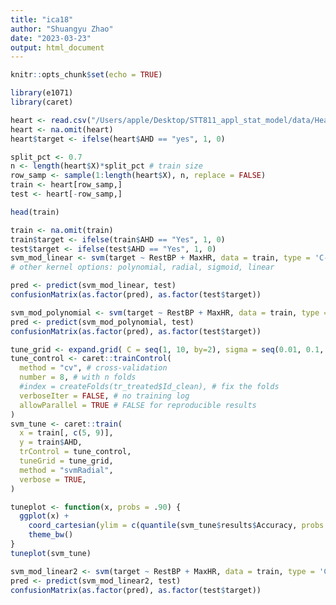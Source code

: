 ```yaml
---
title: "ica18"
author: "Shuangyu Zhao"
date: "2023-03-23"
output: html_document
---
```


```r
knitr::opts_chunk$set(echo = TRUE)
```
```r
library(e1071)
library(caret)
```

```r
heart <- read.csv("/Users/apple/Desktop/STT811_appl_stat_model/data/Heart.csv")
heart <- na.omit(heart)
heart$target <- ifelse(heart$AHD == "yes", 1, 0)
```

```r

split_pct <- 0.7
n <- length(heart$X)*split_pct # train size
row_samp <- sample(1:length(heart$X), n, replace = FALSE)
train <- heart[row_samp,]
test <- heart[-row_samp,]

```
```r
head(train)
```



```r
train <- na.omit(train)
train$target <- ifelse(train$AHD == "Yes", 1, 0)
test$target <- ifelse(test$AHD == "Yes", 1, 0)
svm_mod_linear <- svm(target ~ RestBP + MaxHR, data = train, type = 'C-classification', kernel = 'linear', cost = 1, gamma = 0.5)
# other kernel options: polynomial, radial, sigmoid, linear
```

```r
pred <- predict(svm_mod_linear, test)
confusionMatrix(as.factor(pred), as.factor(test$target))
```
```r
svm_mod_polynomial <- svm(target ~ RestBP + MaxHR, data = train, type = 'C-classification', kernel = 'polynomial', cost = 1, gamma = 0.5)
pred <- predict(svm_mod_polynomial, test)
confusionMatrix(as.factor(pred), as.factor(test$target))
```
```r
tune_grid <- expand.grid( C = seq(1, 10, by=2), sigma = seq(0.01, 0.1, by=0.02))
tune_control <- caret::trainControl(
  method = "cv", # cross-validation
  number = 8, # with n folds 
  #index = createFolds(tr_treated$Id_clean), # fix the folds
  verboseIter = FALSE, # no training log
  allowParallel = TRUE # FALSE for reproducible results 
)
svm_tune <- caret::train(
  x = train[, c(5, 9)],
  y = train$AHD,
  trControl = tune_control,
  tuneGrid = tune_grid,
  method = "svmRadial",
  verbose = TRUE,
)
```
```r
tuneplot <- function(x, probs = .90) {
  ggplot(x) +
    coord_cartesian(ylim = c(quantile(svm_tune$results$Accuracy, probs = probs), min(svm_tune$results$Accuracy))) +
    theme_bw()
}
tuneplot(svm_tune)
```
```r
svm_mod_linear2 <- svm(target ~ RestBP + MaxHR, data = train, type = 'C-classification', kernel = 'linear', cost = 1, gamma = 0.01)
pred <- predict(svm_mod_linear2, test)
confusionMatrix(as.factor(pred), as.factor(test$target))
```

